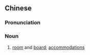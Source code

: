 ==Chinese==
{{zh-forms}}

===Pronunciation===
{{zh-pron
|m=shízhù
|cat=n
}}

===Noun===
{{zh-noun}}

# [[room]] and [[board]]; [[accommodations]]